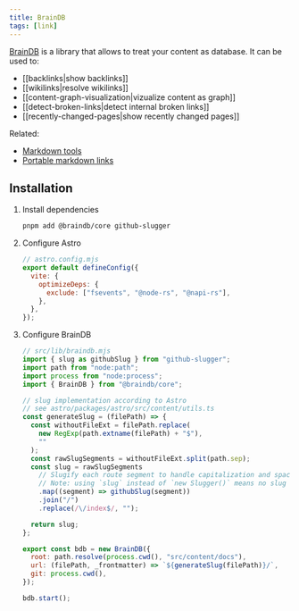 ```yaml
---
title: BrainDB
tags: [link]
---
```


[BrainDB](https://github.com/stereobooster/braindb) is a library that allows to treat your content as database. It can be used to:

- [[backlinks|show backlinks]]
- [[wikilinks|resolve wikilinks]]
- [[content-graph-visualization|vizualize content as graph]]
- [[detect-broken-links|detect internal broken links]]
- [[recently-changed-pages|show recently changed pages]]

Related:

- [Markdown tools](https://stereobooster.com/posts/markdown-tools/)
- [Portable markdown links](https://stereobooster.com/posts/portable-markdown-links/)

## Installation


<Steps>

1. Install dependencies

   ```bash
   pnpm add @braindb/core github-slugger
   ```

2. Configure Astro

   ```js {5}
   // astro.config.mjs
   export default defineConfig({
     vite: {
       optimizeDeps: {
         exclude: ["fsevents", "@node-rs", "@napi-rs"],
       },
     },
   });
   ```

3. Configure BrainDB

   ```js
   // src/lib/braindb.mjs
   import { slug as githubSlug } from "github-slugger";
   import path from "node:path";
   import process from "node:process";
   import { BrainDB } from "@braindb/core";

   // slug implementation according to Astro
   // see astro/packages/astro/src/content/utils.ts
   const generateSlug = (filePath) => {
     const withoutFileExt = filePath.replace(
       new RegExp(path.extname(filePath) + "$"),
       ""
     );
     const rawSlugSegments = withoutFileExt.split(path.sep);
     const slug = rawSlugSegments
       // Slugify each route segment to handle capitalization and spaces.
       // Note: using `slug` instead of `new Slugger()` means no slug deduping.
       .map((segment) => githubSlug(segment))
       .join("/")
       .replace(/\/index$/, "");

     return slug;
   };

   export const bdb = new BrainDB({
     root: path.resolve(process.cwd(), "src/content/docs"),
     url: (filePath, _frontmatter) => `${generateSlug(filePath)}/`,
     git: process.cwd(),
   });

   bdb.start();
   ```

</Steps>
